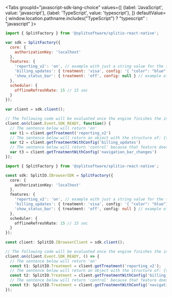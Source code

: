 
<Tabs
  groupId="javascript-sdk-lang-choice"
  values={[
    {label: 'JavaScript', value: 'javascript'},
    {label: 'TypeScript', value: 'typescript'},
  ]} defaultValue={ window.location.pathname.includes("TypeScript") ? "typescript" : "javascript" }>
  <TabItem value="javascript">

```javascript
import { SplitFactory } from '@splitsoftware/splitio-react-native';

var sdk = SplitFactory({
  core: {
    authorizationKey: 'localhost'
  },
  features: {
    'reporting_v2': 'on', // example with just a string value for the treatment
    'billing_updates': { treatment: 'visa', config: '{ "color": "blue" }' }, // example of a defined config 
    'show_status_bar': { treatment: 'off', config: null } // example of a null config
  },
  scheduler: {
    offlineRefreshRate: 15 // 15 sec
  }
});
 
var client = sdk.client();

// The following code will be evaluated once the engine finishes the initialization
client.on(client.Event.SDK_READY, function() {
  // The sentence below will return 'on'
  var t1 = client.getTreatment('reporting_v2') 
  // The sentence below will return an object with the structure of: {treatment:'visa',config:'{ "color":"blue" }'}
  var t2 = client.getTreatmentWithConfig('billing_updates') 
  // The sentence below will return 'control' because that feature does not exist
  var t3 = client.getTreatmentWithConfig('navigation_bar_changes') 
});
```

  </TabItem>
  <TabItem value="typescript">

```typescript
import { SplitFactory } from '@splitsoftware/splitio-react-native';

const sdk: SplitIO.IBrowserSDK = SplitFactory({
  core: {
    authorizationKey: 'localhost'
  },
  features: {
    'reporting_v2': 'on', // example with just a string value for the treatment
    'billing_updates': { treatment: 'visa', config: '{ "color": "blue"}' } // example of a defined config 
    'show_status_bar': { treatment: 'off', config: null } // example of a null config
  },
  scheduler: {
    offlineRefreshRate: 15 // 15 sec
  }
});
 
const client: SplitIO.IBrowserClient = sdk.client();

// The following code will be evaluated once the engine finishes the initialization
client.on(client.Event.SDK_READY, () => {
  // The sentence below will return 'on'
  const t1: SplitIO.Treatment = client.getTreatment('reporting_v2');
  // The sentence below will return an object with the structure of: {treatment:'visa',config:'{ "color":"blue" }'
  const t2: SplitIO.Treatment = client.getTreatmentWithConfig('billing_updates');
  // The sentence below will return 'control' because that feature does not exist
  const t3: SplitIO.Treatment = client.getTreatmentWithConfig('navigation_bar_changes');
});
```

  </TabItem>
</Tabs>